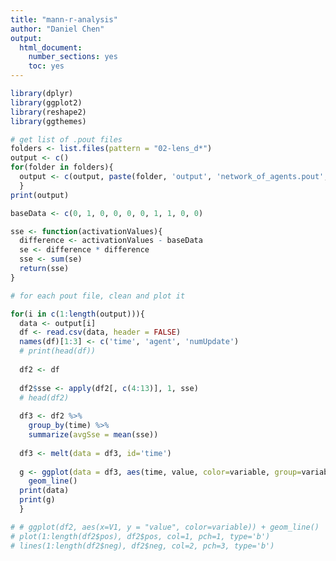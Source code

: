 ```yaml
---
title: "mann-r-analysis"
author: "Daniel Chen"
output:
  html_document:
    number_sections: yes
    toc: yes
---
```

```r
library(dplyr)
library(ggplot2)
library(reshape2)
library(ggthemes)
```

```r
# get list of .pout files
folders <- list.files(pattern = "02-lens_d*")
output <- c()
for(folder in folders){
  output <- c(output, paste(folder, 'output', 'network_of_agents.pout', sep = '/'))
  }
print(output)
```

```r
baseData <- c(0, 1, 0, 0, 0, 0, 1, 1, 0, 0)

sse <- function(activationValues){
  difference <- activationValues - baseData
  se <- difference * difference
  sse <- sum(se)
  return(sse)
}
```


```r
# for each pout file, clean and plot it

for(i in c(1:length(output))){
  data <- output[i]
  df <- read.csv(data, header = FALSE)
  names(df)[1:3] <- c('time', 'agent', 'numUpdate')
  # print(head(df))
  
  df2 <- df
  
  df2$sse <- apply(df2[, c(4:13)], 1, sse)
  # head(df2)
  
  df3 <- df2 %>%
    group_by(time) %>%
    summarize(avgSse = mean(sse))
  
  df3 <- melt(data = df3, id='time')
  
  g <- ggplot(data = df3, aes(time, value, color=variable, group=variable)) + 
    geom_line()
  print(data)
  print(g)
  }
```


```r
# # ggplot(df2, aes(x=V1, y = "value", color=variable)) + geom_line()
# plot(1:length(df2$pos), df2$pos, col=1, pch=1, type='b')
# lines(1:length(df2$neg), df2$neg, col=2, pch=3, type='b')
```

